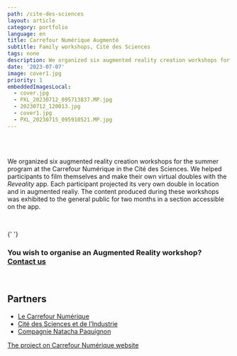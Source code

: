 ```yaml
---
path: /cite-des-sciences
layout: article
category: portfolio
language: en
title: Carrefour Numérique Augmenté
subtitle: Family workshops, Cité des Sciences
tags: none
description: We organized six augmented reality creation workshops for the summer program at the Carrefour Numérique in the Cité des Sciences.
date: '2023-07-07'
image: cover1.jpg
priority: 1
embeddedImagesLocal:
  - cover.jpg
  - PXL_20230712_095713837.MP.jpg
  - 20230712_120013.jpg
  - cover1.jpg
  - PXL_20230715_095910521.MP.jpg
---
```



<ResponsiveIframe
  src="https://youtube.com/embed/3tFaSOTNpk8"
  width="1080"
  height="1080"
/>

<br/>
<br/>

We organized six augmented reality creation workshops for the summer program at the Carrefour Numérique in the Cité des Sciences. We helped participants to film themselves and make their own virtual doubles with the _Reveality_ app. Each participant projected its very own double in location and in augmented realiy.
The content produced during these workshops was exhibited to the general public for two months in a section accessible on the app.

<br/> 

<ImageGrid props={props.data.mdx.frontmatter.embeddedImagesLocal} />{' '}

### You wish to organise an Augmented Reality workshop? [Contact us](mailto:contact@reveality.io)
<br/>

  
## Partners

- [Le Carrefour Numérique](https://www.cite-sciences.fr/fr/au-programme/lieux-ressources/carrefour-numerique2)  
- [Cité des Sciences et de l’Industrie](https://www.cite-sciences.fr/)  
- [Compagnie Natacha Paquignon](https://www.natachapaquignon.com/ )  
  

[The project on Carrefour Numérique website](https://www.cite-sciences.fr/fr/au-programme/lieux-ressources/carrefour-numerique2/evenements/parcours-en-realite-augmentee)



